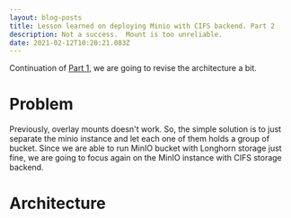 ```yaml
---
layout: blog-posts
title: Lesson learned on deploying Minio with CIFS backend. Part 2
description: Not a success.  Mount is too unreliable.
date: 2021-02-12T10:20:21.083Z
---
```

Continuation of [Part 1](2021--02--12--10--lesson-learned-on-deploying-minio-with-cifs-backend-part-1), we are going to revise the architecture a bit.

# Problem

Previously, overlay mounts doesn't work. So, the simple solution is to just separate the minio instance and let each one of them holds a group of bucket. Since we are able to run MinIO bucket with Longhorn storage just fine, we are going to focus again on the MinIO instance with CIFS storage backend.

# Architecture

